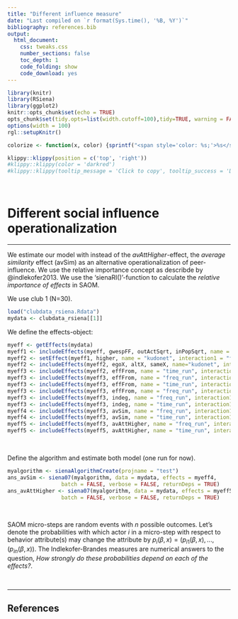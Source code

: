 ```yaml
---
title: "Different influence measure"
date: "Last compiled on `r format(Sys.time(), '%B, %Y')`"
bibliography: references.bib
output:
  html_document:
    css: tweaks.css
    number_sections: false
    toc_depth: 1
    code_folding: show
    code_download: yes
---
```


```r
library(knitr)
library(RSiena)
library(ggplot2)
knitr::opts_chunk$set(echo = TRUE)
opts_chunk$set(tidy.opts=list(width.cutoff=100),tidy=TRUE, warning = FALSE, message = FALSE,comment = "#>", cache=TRUE, class.source=c("test"), class.output=c("test2"))
options(width = 100)
rgl::setupKnitr()

colorize <- function(x, color) {sprintf("<span style='color: %s;'>%s</span>", color, x) }

```

```r
klippy::klippy(position = c('top', 'right'))
#klippy::klippy(color = 'darkred')
#klippy::klippy(tooltip_message = 'Click to copy', tooltip_success = 'Done')
```

<br>

# Different social influence operationalization

---

We estimate our model with instead of the *avAttHigher*-effect, the *average similarity* effect (avSim) as an alternative operationalization of peer-influence. We use the relative importance concept as describde by @indlekofer2013. We use the 'sienaRI()'-function to calculate the *relative importance of effects* in SAOM.

We use club 1 (N=30).

```r
load("clubdata_rsiena.Rdata") 
mydata <- clubdata_rsiena[[1]] 
```

We define the effects-object:

```r
myeff <- getEffects(mydata)
myeff1 <- includeEffects(myeff, gwespFF, outActSqrt, inPopSqrt, name = "kudonet") 
myeff2 <- setEffect(myeff1, higher, name = "kudonet", interaction1 = "freq_run")
myeff2 <- includeEffects(myeff2, egoX, altX, sameX, name="kudonet", interaction1 = "gender" )
myeff3 <- includeEffects(myeff2, effFrom, name = "time_run", interaction1 = "freq_run")
myeff3 <- includeEffects(myeff3, effFrom, name = "freq_run", interaction1 = "time_run")
myeff3 <- includeEffects(myeff3, effFrom, name = "time_run", interaction1 = "time_other")
myeff3 <- includeEffects(myeff3, effFrom, name = "freq_run", interaction1 = "freq_other")
myeff3 <- includeEffects(myeff3, indeg, name = "freq_run", interaction1 = "kudonet") 
myeff3 <- includeEffects(myeff3, indeg, name = "time_run", interaction1 = "kudonet")
myeff4 <- includeEffects(myeff3, avSim, name = "freq_run", interaction1 = "kudonet")
myeff4 <- includeEffects(myeff3, avSim, name = "time_run", interaction1 = "kudonet")
myeff5 <- includeEffects(myeff3, avAttHigher, name = "freq_run", interaction1 = "kudonet")
myeff5 <- includeEffects(myeff5, avAttHigher, name = "time_run", interaction1 = "kudonet")
```

<br> 

Define the algorithm and estimate both model (one run for now).

```r
myalgorithm <- sienaAlgorithmCreate(projname = "test") 
ans_avSim <- siena07(myalgorithm, data = mydata, effects = myeff4,
                 batch = FALSE, verbose = FALSE, returnDeps = TRUE)
ans_avAttHigher <- siena07(myalgorithm, data = mydata, effects = myeff5,
                 batch = FALSE, verbose = FALSE, returnDeps = TRUE)
```

<br>

SAOM micro-steps are random events with *n* possible outcomes. Let's denote the probabilities with which actor *i* in a micro-step with respect to behavior attribute(s) may change the attribute by $p_{i} (\beta , x) = (p_{i1}(\beta , x), ... , (p_{in}(\beta , x))$. The Indlekofer-Brandes
measures are numerical answers to the question, *How strongly do these probabilities depend on each of the effects?*. 

<br>

----

## References


